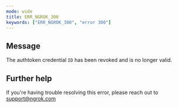 ```yaml
---
mode: wide
title: ERR_NGROK_300
keywords: ["ERR_NGROK_300", "error 300"]
---
```


## Message

The authtoken credential `ID` has been revoked
and is no longer valid.

## Further help

If you're having trouble resolving this error, please reach out to [support@ngrok.com](mailto:support@ngrok.com?subject=Help%20with%20ERR_NGROK_300)
